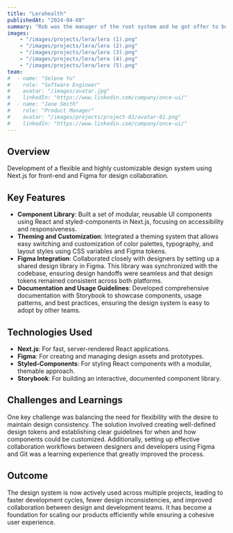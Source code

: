 ```yaml
---
title: "Lerahealth"
publishedAt: "2024-04-08"
summary: "Rob was the manager of the root system and he got offer to build the ecommerce from the health group. I have worked on the project as a member of root system.I build the frontend using Next.js + TypeScript + Tailwind CSS + Gsap and setup Strapi CMS for the content management. Collaborate with Jeff for the Woocommerce Setup"
images:
    - "/images/projects/lera/lera (1).png"
    - "/images/projects/lera/lera (2).png"
    - "/images/projects/lera/lera (3).png"
    - "/images/projects/lera/lera (4).png"
    - "/images/projects/lera/lera (5).png"
team:
#  - name: "Selene Yu"
#    role: "Software Engineer"
#    avatar: "/images/avatar.jpg"
#    linkedIn: "https://www.linkedin.com/company/once-ui/"
#  - name: "Jane Smith"
#    role: "Product Manager"
#    avatar: "/images/projects/project-01/avatar-01.png"
#    linkedIn: "https://www.linkedin.com/company/once-ui/"
---
```


## Overview

Development of a flexible and highly customizable design system using Next.js for front-end and Figma for design collaboration.

## Key Features

- **Component Library**: Built a set of modular, reusable UI components using React and styled-components in Next.js, focusing on accessibility and responsiveness.
- **Theming and Customization**: Integrated a theming system that allows easy switching and customization of color palettes, typography, and layout styles using CSS variables and Figma tokens.
- **Figma Integration**: Collaborated closely with designers by setting up a shared design library in Figma. This library was synchronized with the codebase, ensuring design handoffs were seamless and that design tokens remained consistent across both platforms.
- **Documentation and Usage Guidelines**: Developed comprehensive documentation with Storybook to showcase components, usage patterns, and best practices, ensuring the design system is easy to adopt by other teams.

## Technologies Used

- **Next.js**: For fast, server-rendered React applications.
- **Figma**: For creating and managing design assets and prototypes.
- **Styled-Components**: For styling React components with a modular, themable approach.
- **Storybook**: For building an interactive, documented component library.

## Challenges and Learnings

One key challenge was balancing the need for flexibility with the desire to maintain design consistency. The solution involved creating well-defined design tokens and establishing clear guidelines for when and how components could be customized. Additionally, setting up effective collaboration workflows between designers and developers using Figma and Git was a learning experience that greatly improved the process.

## Outcome

The design system is now actively used across multiple projects, leading to faster development cycles, fewer design inconsistencies, and improved collaboration between design and development teams. It has become a foundation for scaling our products efficiently while ensuring a cohesive user experience.